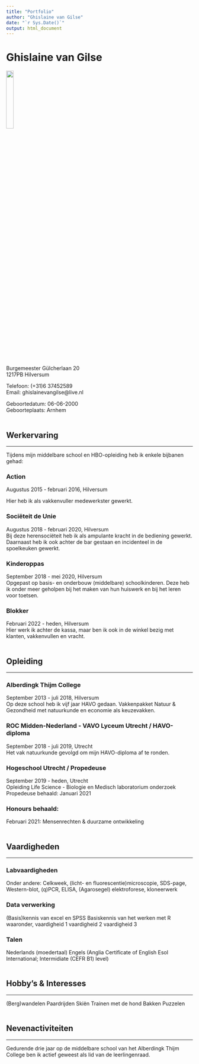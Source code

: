```yaml
---
title: "Portfolio"
author: "Ghislaine van Gilse"
date: "`r Sys.Date()`"
output: html_document
---
```



# Ghislaine van Gilse

![](C:\Users\ghisl\Documents\Rstudio_Data_sciences2\dsfb2_workflows_portfolio\raw_data\20220921_140223.jpg){width=20%}

Burgemeester Gülcherlaan 20
<br/>
1217PB Hilversum

Telefoon:         (+31)6 37452589
<br/>
Email:            ghislainevangilse@live.nl

Geboortedatum:    06-06-2000
<br/>
Geboorteplaats:   Arnhem
<br/><br/>

## Werkervaring
<hr />

Tijdens mijn middelbare school en HBO-opleiding heb ik enkele bijbanen gehad: 

### Action
Augustus 2015 - februari 2016, Hilversum

Hier heb ik als vakkenvuller medewerkster gewerkt.

### Sociëteit de Unie
Augustus 2018 - februari 2020, Hilversum
<br/>
Bij deze herensociëteit heb ik als ampulante kracht in de bediening gewerkt. Daarnaast heb ik ook achter de bar gestaan en incidenteel in de spoelkeuken gewerkt.
 
### Kinderoppas
September 2018 - mei 2020, Hilversum
<br/>
Opgepast op basis- en onderbouw (middelbare) schoolkinderen. Deze heb ik onder meer geholpen bij het maken van hun huiswerk en bij het leren voor toetsen.

### Blokker
Februari 2022 - heden, Hilversum
<br/>
Hier werk ik achter de kassa, maar ben ik ook in de winkel bezig met klanten, vakkenvullen en vracht. 
<br/><br/>

## Opleiding
<hr />

### Alberdingk Thijm College
September 2013 - juli 2018, Hilversum
<br/>
Op deze school heb ik vijf jaar HAVO gedaan.
Vakkenpakket Natuur & Gezondheid met natuurkunde en economie als keuzevakken.

### ROC Midden-Nederland - VAVO Lyceum Utrecht / HAVO-diploma
September 2018 - juli 2019, Utrecht
<br/>
Het vak natuurkunde gevolgd om mijn HAVO-diploma af te ronden.

### Hogeschool Utrecht / Propedeuse
September 2019 - heden, Utrecht
<br/>
Opleiding Life Science - Biologie en Medisch laboratorium onderzoek
Propedeuse behaald: Januari 2021

### Honours behaald:
Februari 2021: Mensenrechten & duurzame ontwikkeling
<br/><br/>

## Vaardigheden
<hr />

### Labvaardigheden
Onder andere:
Celkweek, (licht- en fluorescentie)microscopie, SDS-page, Western-blot, (q)PCR, ELISA, (Agarosegel) elektroforese, kloneerwerk

### Data verwerking
(Basis)kennis van excel en SPSS
Basiskennis van het werken met R waaronder,
  vaardigheid 1
  vaardigheid 2
  vaardigheid 3

### Talen
Nederlands (moedertaal)
Engels (Anglia Certificate of English Esol International; Intermidiate (CEFR B1) level)
<br/><br/>

## Hobby’s & Interesses
<hr />
(Berg)wandelen
Paardrijden
Skiën
Trainen met de hond
Bakken
Puzzelen
<br/><br/>

## Nevenactiviteiten
<hr />

Gedurende drie jaar op de middelbare school van het Alberdingk Thijm College ben ik actief geweest als lid van de leerlingenraad.
